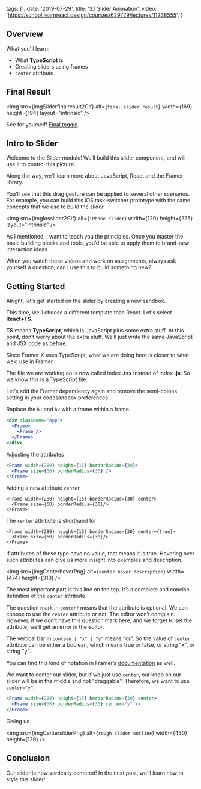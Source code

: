 
  tags: [],
  date: '2019-07-29',
  title: '3.1 Slider Animation',
  video: 'https://school.learnreact.design/courses/629779/lectures/11238555',
}


## Overview

What you'll learn:

- What **TypeScript** is
- Creating sliders using frames
- `center` attribute

## Final Result

<img
  src={imgSliderfinalresult2Gif}
  alt={`final slider result`}
  width={169}
  height={194}
  layout="intrinsic"
/>

See for yourself! [Final toggle](https://c0yrx.codesandbox.io/).

## Intro to Slider

Welcome to the Slider module! We’ll build this slider component, and will use it to control this picture.

Along the way, we’ll learn more about JavaScript, React and the Framer library.

You’ll see that this drag gesture can be applied to several other scenarios. For example, you can build this iOS task-switcher prototype with the same concepts that we use to build the slider.

<img
  src={imgIosslider2Gif}
  alt={`iPhone slider`}
  width={120}
  height={225}
  layout="intrinsic"
/>

As I mentioned, I want to teach you the principles. Once you master the basic building blocks and tools, you’d be able to apply them to brand-new interaction ideas.

When you watch these videos and work on assignments, always ask yourself a question, can I use this to build something new?

## Getting Started

Alright, let’s get started on the slider by creating a new sandbox.

This time, we’ll choose a different template than React. Let's select **React+TS**.

**TS** means **TypeScript**, which is JavaScript plus some extra stuff. At this point, don’t worry about the extra stuff. We’ll just write the same JavaScript and JSX code as before.

Since Framer X uses TypeScript, what we are doing here is closer to what we’d use in Framer.

The file we are working on is now called index **.tsx** instead of index **.js**. So we know this is a TypeScript file.

Let's add the Framer dependency again and remove the semi-colons setting in your codesandbox preferences.

Replace the `h1` and `h2` with a frame within a frame.

```jsx
<div className="App">
  <Frame>
    <Frame />
  </Frame>
</div>
```

Adjusting the attributes

```jsx
<Frame width={280} height={15} borderRadius={30}>
  <Frame size={60} borderRadius={30} />
</Frame>
```

Adding a new attribute `center`

```jsx{1}
<Frame width={280} height={15} borderRadius={30} center>
  <Frame size={60} borderRadius={30}/>
</Frame>
```

The `center` attribute is shorthand for

```jsx{1}
<Frame width={280} height={15} borderRadius={30} center={true}>
  <Frame size={60} borderRadius={30}/>
</Frame>
```

If attributes of these type have no value, that means it is true. Hovering over such attributes can give us more insight into examples and description.

<img
  src={imgCenterhoverPng}
  alt={`center hover description`}
  width={474}
  height={313}
/>

The most important part is this line on the top. It’s a complete and concise definition of the `center` attribute.

The question mark in `center?` means that the attribute is optional. We can choose to use the `center` attribute or not. The editor won’t complain. However, if we don’t have this question mark here, and we forget to set the attribute, we’ll get an error in the editor.

The vertical bar in `boolean | "x" | "y"` means "or". So the value of `center` attribute can be either a boolean, which means true or false, or string "x", or string "y".

You can find this kind of notation in Framer’s [documentation](https://www.framer.com/api/frame/#framelayoutproperties.width) as well.

We want to center our slider, but if we just use `center`, our knob on our slider will be in the middle and not "draggable". Therefore, we want to use `center="y"`.

```jsx
<Frame width={280} height={15} borderRadius={30} center>
  <Frame size={60} borderRadius={30} center="y" />
</Frame>
```

Giving us

<img
  src={imgCentersliderPng}
  alt={`rough slider outline`}
  width={430}
  height={129}
/>

## Conclusion

Our slider is now vertically centered! In the next post, we'll learn how to style this slider!
